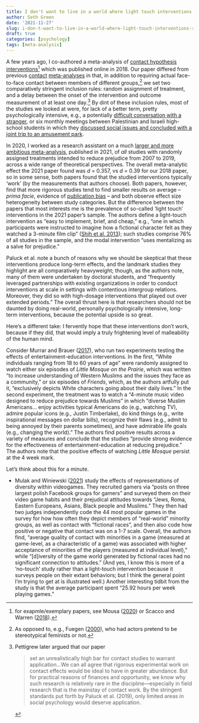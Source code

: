 ```yaml
---
title: I don't want to live in a world where light touch interventions reduce prejudice
author: Seth Green
date: '2021-11-27'
slug: i-don-t-want-to-live-in-a-world-where-light-touch-interventions-reduce-prejudice
draft: true
categories: [psychology]
tags: [meta-analysis]
---
```



A few years ago, I co-authored a meta-analysis of [contact hypothesis interventions](https://www.cambridge.org/core/journals/behavioural-public-policy/article/contact-hypothesis-reevaluated/142C913E7FA9E121277B29E994124EC5)^[for exapmle/exemplary papers, see Mousa ([2020](https://www.science.org/doi/abs/10.1126/science.abb3153)) or Scacco and Warren ([2018](https://www.cambridge.org/core/journals/american-political-science-review/article/abs/can-social-contact-reduce-prejudice-and-discrimination-evidence-from-a-field-experiment-in-nigeria/230FAEB8E4E9E756BF8560FE62E2FBAC)).] which was published online in 2018. Our paper differed from previous [contact](https://onlinelibrary.wiley.com/doi/abs/10.1002/ejsp.2079) [meta-analyses](https://psycnet.apa.org/record/2006-07099-004) in that, in addition to requiring actual face-to-face contact between members of different groups,[^%] we set two comparatively stringent inclusion rules: random assignment of treatment, and a delay between the onset of the intervention and outcome measurement of at least one day.[^*] By dint of these inclusion rules, most of the studies we looked at were, for lack of a better term, pretty psychologically intensive, e.g., a potentially [difficult conversation with a stranger](https://www.science.org/doi/10.1126/science.aad9713), or  six monthly meetings between Palestinian and Israeli high-school students in which they [discussed social issues and concluded with a joint trip to an amusement park](https://www.tandfonline.com/doi/abs/10.1080/17400201.2012.679253).

In 2020, I worked as a research assistant on a much [larger and more ambitious meta-analysis](https://doi.org/10.1146/annurev-psych-071620-030619), published in 2021, of _all_ studies with randomly assigned treatments intended to reduce prejudice from 2007 to 2019, across a wide range of theoretical perspectives. The overall meta-analytic effect the 2021 paper found was _d_ = 0.357, vs _d_ = 0.39 for our 2018 paper, so in some sense, both papers found that the studied interventions typically 'work' (by the measurements that authors choose). Both papers, however, find that more rigorous studies tend to find smaller results on average -- _prima facie_, evidence of [publication bias](https://arxiv.org/abs/physics/9909033) -- and both observe effect size heterogeneity between study categories. But the  difference between the papers that most interests me is the prevalence of so-called 'light touch' interventions in the 2021 paper's sample. The authors define a light-touch intervention as "easy to implement, brief, and cheap," e.g., "one in which participants were instructed to imagine how a fictional character felt as they watched a 3-minute film clip" ([Shih et al. 2013](https://psycnet.apa.org/record/2012-23868-001)); such studies comprise 76% of all studies in the sample, and the modal intervention "uses mentalizing as a salve for prejudice." 

Paluck et al. note a bunch of reasons why we should be skeptical that these interventions produce long-term effects, and the landmark studies they highlight are all comparatively heavyweight; though, as the authors note, many of them were undertaken by doctoral students, and  "frequently leveraged partnerships with existing organizations in order to conduct interventions at scale in settings with contentious intergroup relations. Moreover, they did so with high-dosage interventions
that played out over extended periods." The overall thrust here is that researchers should not be daunted by doing real-world, personally psychologically intensive, long-term interventions, because the potential upside is so great. 

Here's a different take: I fervently hope that these interventions don't work, because if they did, that would imply a truly frightening level of malleability of the human mind.

Consider Murrar and Brauer ([2017](https://journals.sagepub.com/doi/abs/10.1177/1368430216682350)), who run two experiments testing the effects of entertainment-education interventions. In the first, "White individuals ranging from 18 to 60 years of age" were randomly assigned to watch either six episodes of _Little Mosque on the Prairie_, which was written "to increase understanding of Western Muslims and the issues they face as a community," or six episodes of _Friends_, which, as the authors artfully put it, "exclusively depicts White characters going about their daily lives." In the second experiment, the treatment was to watch a 
"4-minute music video designed to reduce prejudice towards Muslims" in which "diverse Muslim Americans... enjoy activities typical Americans do (e.g., watching TV), admire popular icons (e.g., Justin Timberlake), do kind things (e.g., write inspirational messages on dollar bills), recognize their flaws (e.g., admit to being annoyed by their parents sometimes), and have admirable life goals (e.g., changing the world)." The authors find positive results across a variety of measures and conclude that the studies "provide strong evidence for the effectiveness of entertainment-education at reducing prejudice." The authors note that the positive effects of watching _Little Mosque_ persist at the 4 week mark.

Let's think about this for a minute. 

* Mulak and Winiewski ([2021](https://cyberpsychology.eu/article/viewFile/13117/12379)) study the effects of representations of diversity within videogames. They recruited gamers via "posts on three largest polish Facebook groups for gamers" and surveyed them on their video game habits and their prejudical attitudes towards "Jews, Roma, Eastern Europeans, Asians, Black people and Muslims." They then had two judges independently code the 44 most popular games in the survey for how how often they depict members of "real-world" minority groups, as well as contact with "fictional races", and then also code how positive or negative that contact was on a 1-7 scale. Overall, the authors find, "average quality of contact with minorities in a game (measured at game-level, as a characteristic of a game) was associated with higher acceptance of minorities of the players (measured at individual level)," while "[d]iversity of the
game world generated by fictional races had no significant connection to attitudes." (And yes, I know this is more of a 'no-touch' study rather than a light-touch intervention because it surveys people on their extant behaviors; but I think the general point I'm trying to get at is illustrated well.) Another interesting tidbit from the study is that the average participant spent "25.92 hours per week playing games." 

[^%]: As opposed to, e.g., Fuegen ([2000](https://elibrary.ru/item.asp?id=5290507)), who had actors pretend to be stereotypical feminists or not.

[^*]: Pettigrew later argued that our paper

    > set an unrealistically high bar for contact studies to warrant application...We can all agree that rigorous experimental work on contact effects would be ideal to have in greater abundance. But for practical reasons of finances and opportunity, we know why such research is relatively rare in the discipline—especially in field research that is the mainstay of contact work. By the stringent standards put forth by Paluck et al. (2019), only limited areas in social psychology would deserve application.